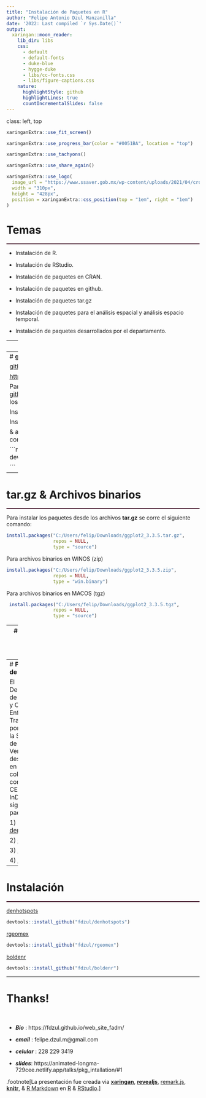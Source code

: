 ```yaml
---
title: "Instalación de Paquetes en R"
author: "Felipe Antonio Dzul Manzanilla"
date: '2022: Last compiled `r Sys.Date()`'
output:
  xaringan::moon_reader:
    lib_dir: libs
    css: 
      - default
      - default-fonts
      - duke-blue
      - hygge-duke
      - libs/cc-fonts.css
      - libs/figure-captions.css
    nature:
      highlightStyle: github
      highlightLines: true
      countIncrementalSlides: false
---
```


class: left, top

```r
xaringanExtra::use_fit_screen()
```

```r
xaringanExtra::use_progress_bar(color = "#0051BA", location = "top")
```

```r
xaringanExtra::use_tachyons()
```

```r
xaringanExtra::use_share_again()
```

```r
xaringanExtra::use_logo(
  image_url = "https://www.ssaver.gob.mx/wp-content/uploads/2021/04/cropped-logoencabezado6abr2.jpg",
  width = "310px",
  height = "428px",
  position = xaringanExtra::css_position(top = "1em", right = "1em")
)
```


# **Temas**
<hr style="height:2px;border-width:0;color:#330019;background-color:#330019">

- Instalación de R.
&nbsp;

- Instalación de RStudio.
&nbsp;

- Instalación de paquetes en CRAN.
&nbsp;

- Instalación de paquetes en github.
&nbsp;

- Instalación de paquetes tar.gz
&nbsp;

- Instalación de paquetes para el análisis espacial y análisis espacio temporal.
&nbsp;

- Instalación de paquetes desarrollados por el departamento.

---
# **CRAN**
<hr style="height:2px;border-width:0;color:#330019;background-color:#330019">


[CRAN The Comprehensive R Archive Network](https://cran.r-project.org/)

[https://cran.r-project.org/](https://cran.r-project.org/)


En la consola de R o RStudio se corre el siguiente comando para
para instalar el paquete:

Para un paquete.
```r
#install.packages("ggplot2")
```

Para varios paquetes.
```r
#install.packages(c("ggplot2", "sf", "tmap"))
#library(ggplot2)
```

Con el siguiente comando se puede verificar que se instalo correctamente.

```r
library(ggplot2)
```



---
# **github**
<hr style="height:2px;border-width:0;color:#330019;background-color:#330019">


[github](https://github.com/)

[https://github.com/](https://github.com/)


Para instalar paquetes alojados en [github](https://github.com/) primero se debe instalar uno de los siguientes paquetes:

Instalación de devtools
```r
#install.packages("devtools")
```

Instalación de remotes
```r
#install.packages("remotes")
```

& a continuacion correr el siguiente comando.

```r
devtools::install_github("fdzul/dendata")

```


---
# **tar.gz** & **Archivos binarios**
<hr style="height:2px;border-width:0;color:#330019;background-color:#330019">


Para instalar los paquetes desde los archivos **tar.gz** se corre el siguiente comando:

```r
install.packages("C:/Users/felip/Downloads/ggplot2_3.3.5.tar.gz",
                 repos = NULL, 
                 type = "source")
```

Para archivos binarios en WINOS (zip)

```r
install.packages("C:/Users/felip/Downloads/ggplot2_3.3.5.zip", 
                 repos = NULL, 
                 type = "win.binary")
```

Para archivos binarios en MACOS (tgz)

```r
 install.packages("C:/Users/felip/Downloads/ggplot2_3.3.5.tgz", 
                 repos = NULL, 
                 type = "source")
```


---
# **Paquetes para el análisis espacial**
<hr style="height:2px;border-width:0;color:#330019;background-color:#330019">

Primero se debe entrar a la página de [CRAN task view](https://cran.r-project.org/web/views/)


Instalación de ctv (CRAN task View)
```r
#install.packages("ctv")
```

Instalar todos los paquetes para el análisis espacial
```r
# ctv::install.views("Spatial")
```

Instalar todos los paquetes para el análisis espacio-temporal
```r
# ctv::install.views("SpatioTemporal")
```


---
# **Paquetes de Vectores**
<hr style="height:2px;border-width:0;color:#330019;background-color:#330019">

El Departamento de Prevención y Control de Enfermedades Transmitidas por Vector de la Secretaría de Salud de Veracruz ha desarrollado en colaboración con el CENAPRECE e InDRE, los siguientes paquetes:

   1) [denhotspots](https://fdzul.github.io/denhotspots/)
   
   2) [deneggs](https://fdzul.github.io/deneggs/)
   
   3) [boldenr](https://fdzul.github.io/boldenr/)
   
   4) [rgeomex](https://fdzul.github.io/rgeomex/)

---
# **Instalación**
<hr style="height:2px;border-width:0;color:#330019;background-color:#330019">

[denhotspots](https://fdzul.github.io/denhotspots/)
 
```r
devtools::install_github("fdzul/denhotspots")
```

[rgeomex](https://fdzul.github.io/rgeomex/)

```r
devtools::install_github("fdzul/rgeomex")
```


[boldenr](https://fdzul.github.io/boldenr/)

```r
devtools::install_github("fdzul/boldenr")
```


---

# Thanks!

&nbsp;

- ***Bio*** : https://fdzul.github.io/web_site_fadm/

- ***email***       :     felipe.dzul.m@gmail.com

- ***celular***     :     228 229 3419

- ***slides***:     https://animated-longma-729cee.netlify.app/talks/pkg_intallation/#1




.footnote[La presentación fue creada via [**xaringan**](https://github.com/yihui/xaringan),
[**revealjs**](https://revealjs.com/),
[remark.js](https://remarkjs.com), [**knitr**](http://yihui.name/knitr),
& [R Markdown](https://rmarkdown.rstudio.com) en [R]() & [RStudio](2.R_Scripts/libs/rstudio_leaflet/rstudio_leaflet.css).]

